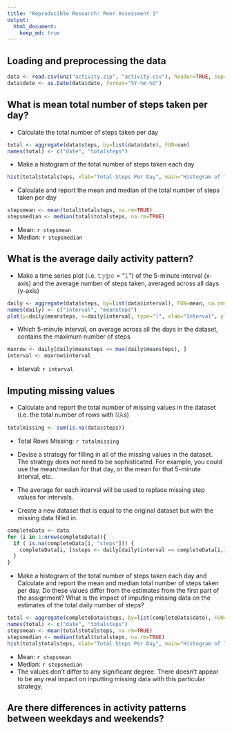 ```yaml
---
title: "Reproducible Research: Peer Assessment 1"
output: 
  html_document:
    keep_md: true
---
```



## Loading and preprocessing the data
```r
data <- read.csv(unz("activity.zip", "activity.csv"), header=TRUE, sep=",",  quote="\"", na.strings="NA")
data$date <- as.Date(data$date, format="%Y-%m-%d")
```

## What is mean total number of steps taken per day?
* Calculate the total number of steps taken per day
```r
total <- aggregate(data$steps, by=list(data$date), FUN=sum)
names(total) <- c("date", "totalsteps")
```
* Make a histogram of the total number of steps taken each day
```r
hist(total$totalsteps, xlab="Total Steps Per Day", main="Histogram of Total Steps Per Day")
```

* Calculate and report the mean and median of the total number of steps taken per day
```r
stepsmean <- mean(total$totalsteps, na.rm=TRUE)
stepsmedian <- median(total$totalsteps, na.rm=TRUE)
```
+ Mean: `r stepsmean`
+ Median: `r stepsmedian`

## What is the average daily activity pattern?
* Make a time series plot (i.e. 𝚝𝚢𝚙𝚎 = "𝚕") of the 5-minute interval (x-axis) and the average number of steps taken, averaged across all days (y-axis)
```r
daily <- aggregate(data$steps, by=list(data$interval), FUN=mean, na.rm=TRUE)
names(daily) <- c("interval", "meansteps")
plot(y=daily$meansteps, x=daily$interval, type="l", xlab="Interval", ylab="Average Steps")
```

* Which 5-minute interval, on average across all the days in the dataset, contains the maximum number of steps
```r
maxrow <- daily[daily$meansteps == max(daily$meansteps), ]
interval <- maxrow$interval
```
+ Interval: `r interval`

## Imputing missing values
* Calculate and report the total number of missing values in the dataset (i.e. the total number of rows with 𝙽𝙰s)
```r
totalmissing <- sum(is.na(data$steps))
```
+ Total Rows Missing: `r totalmissing`

* Devise a strategy for filling in all of the missing values in the dataset. The strategy does not need to be sophisticated. For example, you could use the mean/median for that day, or the mean for that 5-minute interval, etc.
+ The average for each interval will be used to replace missing step values for intervals.
* Create a new dataset that is equal to the original dataset but with the missing data filled in.
```r
completeData <- data
for (i in 1:nrow(completeData)){
  if ( is.na(completeData[i, "steps"])) {
    completeData[i, ]$steps <- daily[daily$interval == completeData[i,]$interval,]$meansteps
  }
}
```

* Make a histogram of the total number of steps taken each day and Calculate and report the mean and median total number of steps taken per day. Do these values differ from the estimates from the first part of the assignment? What is the impact of imputing missing data on the estimates of the total daily number of steps?
```r
total <- aggregate(completeData$steps, by=list(completeData$date), FUN=sum)
names(total) <- c("date", "totalsteps")
stepsmean <- mean(total$totalsteps, na.rm=TRUE)
stepsmedian <- median(total$totalsteps, na.rm=TRUE)
hist(total$totalsteps, xlab="Total Steps Per Day", main="Histogram of Total Steps Per Day")
```

+ Mean: `r stepsmean`
+ Median: `r stepsmedian`
+ The values don't differ to any significant degree.  There doesn't appear to be any real impact on inputting missing data with this particular strategy.

## Are there differences in activity patterns between weekdays and weekends?

